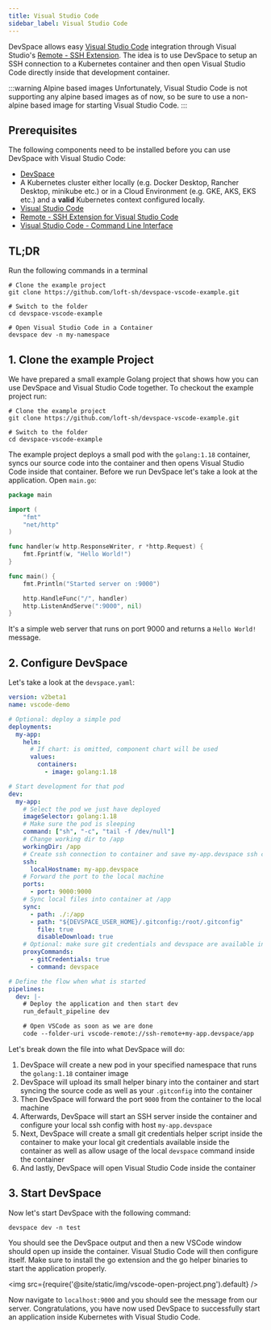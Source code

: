 ```yaml
---
title: Visual Studio Code
sidebar_label: Visual Studio Code
---
```


DevSpace allows easy [Visual Studio Code](https://code.visualstudio.com/) integration through Visual Studio's [Remote - SSH Extension](https://marketplace.visualstudio.com/items?itemName=ms-vscode-remote.remote-ssh).
The idea is to use DevSpace to setup an SSH connection to a Kubernetes container and then open Visual Studio Code directly inside that development container.

:::warning Alpine based images
Unfortunately, Visual Studio Code is not supporting any alpine based images as of now, so be sure to use a non-alpine based image for starting Visual Studio Code.
:::

## Prerequisites

The following components need to be installed before you can use DevSpace with Visual Studio Code:
- [DevSpace](https://devspace.sh/docs/getting-started/installation)
- A Kubernetes cluster either locally (e.g. Docker Desktop, Rancher Desktop, minikube etc.) or in a Cloud Environment (e.g. GKE, AKS, EKS etc.) and a **valid** Kubernetes context configured locally.
- [Visual Studio Code](https://code.visualstudio.com/)
- [Remote - SSH Extension for Visual Studio Code](https://marketplace.visualstudio.com/items?itemName=ms-vscode-remote.remote-ssh)
- [Visual Studio Code - Command Line Interface](https://code.visualstudio.com/docs/editor/command-line)

## TL;DR

Run the following commands in a terminal
```
# Clone the example project
git clone https://github.com/loft-sh/devspace-vscode-example.git

# Switch to the folder
cd devspace-vscode-example

# Open Visual Studio Code in a Container
devspace dev -n my-namespace
```

## 1. Clone the example Project

We have prepared a small example Golang project that shows how you can use DevSpace and Visual Studio Code together. To checkout the example project run:

```
# Clone the example project
git clone https://github.com/loft-sh/devspace-vscode-example.git

# Switch to the folder
cd devspace-vscode-example
```

The example project deploys a small pod with the `golang:1.18` container, syncs our source code into the container and then opens Visual Studio Code inside that container. Before we run DevSpace let's take a look at the application. Open `main.go`:
```go
package main

import (
	"fmt"
	"net/http"
)

func handler(w http.ResponseWriter, r *http.Request) {
	fmt.Fprintf(w, "Hello World!")
}

func main() {
	fmt.Println("Started server on :9000")

	http.HandleFunc("/", handler)
	http.ListenAndServe(":9000", nil)
}
```
It's a simple web server that runs on port 9000 and returns a `Hello World!` message.

## 2. Configure DevSpace

Let's take a look at the `devspace.yaml`:
```yaml
version: v2beta1
name: vscode-demo

# Optional: deploy a simple pod
deployments:
  my-app:
    helm:
      # If chart: is omitted, component chart will be used
      values:
        containers:
          - image: golang:1.18

# Start development for that pod
dev:
  my-app:
    # Select the pod we just have deployed
    imageSelector: golang:1.18
    # Make sure the pod is sleeping
    command: ["sh", "-c", "tail -f /dev/null"]
    # Change working dir to /app
    workingDir: /app
    # Create ssh connection to container and save my-app.devspace ssh configuration to ~/.ssh/config
    ssh:
      localHostname: my-app.devspace
    # Forward the port to the local machine
    ports:
      - port: 9000:9000
    # Sync local files into container at /app
    sync:
      - path: ./:/app
      - path: "${DEVSPACE_USER_HOME}/.gitconfig:/root/.gitconfig"
        file: true
        disableDownload: true
    # Optional: make sure git credentials and devspace are available inside the container
    proxyCommands:
      - gitCredentials: true
      - command: devspace

# Define the flow when what is started
pipelines:
  dev: |-
    # Deploy the application and then start dev
    run_default_pipeline dev

    # Open VSCode as soon as we are done
    code --folder-uri vscode-remote://ssh-remote+my-app.devspace/app
```

Let's break down the file into what DevSpace will do:
1. DevSpace will create a new pod in your specified namespace that runs the `golang:1.18` container image
2. DevSpace will upload its small helper binary into the container and start syncing the source code as well as your `.gitconfig` into the container
3. Then DevSpace will forward the port `9000` from the container to the local machine
4. Afterwards, DevSpace will start an SSH server inside the container and configure your local ssh config with host `my-app.devspace`
5. Next, DevSpace will create a small git credentials helper script inside the container to make your local git credentials available inside the container as well as allow usage of the local `devspace` command inside the container
6. And lastly, DevSpace will open Visual Studio Code inside the container

## 3. Start DevSpace

Now let's start DevSpace with the following command:
```
devspace dev -n test
```

You should see the DevSpace output and then a new VSCode window should open up inside the container. Visual Studio Code will then configure itself. Make sure to install the go extension and the go helper binaries to start the application properly.

<img src={require('@site/static/img/vscode-open-project.png').default} />

Now navigate to `localhost:9000` and you should see the message from our server. Congratulations, you have now used DevSpace to successfully start an application inside Kubernetes with Visual Studio Code.




